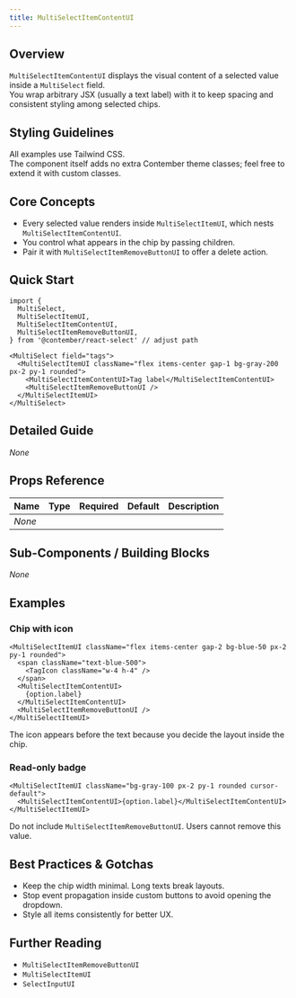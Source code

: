 ```yaml
---
title: MultiSelectItemContentUI
---
```


<!-- Edited by human: false -->
<!-- Examples count: 4 -->
<!-- Source examples: 0 -->
<!-- Playground examples: 0 -->
<!-- External examples: 4 -->
<!-- Import examples: 4 -->

## Overview
`MultiSelectItemContentUI` displays the visual content of a selected value inside a `MultiSelect` field.  
You wrap arbitrary JSX (usually a text label) with it to keep spacing and consistent styling among selected chips.

## Styling Guidelines
All examples use Tailwind CSS.  
The component itself adds no extra Contember theme classes; feel free to extend it with custom classes.

## Core Concepts
- Every selected value renders inside `MultiSelectItemUI`, which nests `MultiSelectItemContentUI`.
- You control what appears in the chip by passing children.
- Pair it with `MultiSelectItemRemoveButtonUI` to offer a delete action.

## Quick Start
```tsx
import {
  MultiSelect,
  MultiSelectItemUI,
  MultiSelectItemContentUI,
  MultiSelectItemRemoveButtonUI,
} from '@contember/react-select' // adjust path

<MultiSelect field="tags">
  <MultiSelectItemUI className="flex items-center gap-1 bg-gray-200 px-2 py-1 rounded">
    <MultiSelectItemContentUI>Tag label</MultiSelectItemContentUI>
    <MultiSelectItemRemoveButtonUI />
  </MultiSelectItemUI>
</MultiSelect>
```

## Detailed Guide
_None_

## Props Reference
| Name | Type | Required | Default | Description |
| --- | --- | --- | --- | --- |
| _None_ |  |  |  |  |

## Sub-Components / Building Blocks
_None_

## Examples

### Chip with icon
```tsx
<MultiSelectItemUI className="flex items-center gap-2 bg-blue-50 px-2 py-1 rounded">
  <span className="text-blue-500">
    <TagIcon className="w-4 h-4" />
  </span>
  <MultiSelectItemContentUI>
    {option.label}
  </MultiSelectItemContentUI>
  <MultiSelectItemRemoveButtonUI />
</MultiSelectItemUI>
```
The icon appears before the text because you decide the layout inside the chip.

### Read-only badge
```tsx
<MultiSelectItemUI className="bg-gray-100 px-2 py-1 rounded cursor-default">
  <MultiSelectItemContentUI>{option.label}</MultiSelectItemContentUI>
</MultiSelectItemUI>
```
Do not include `MultiSelectItemRemoveButtonUI`. Users cannot remove this value.

## Best Practices & Gotchas
- Keep the chip width minimal. Long texts break layouts.
- Stop event propagation inside custom buttons to avoid opening the dropdown.
- Style all items consistently for better UX.

## Further Reading
- `MultiSelectItemRemoveButtonUI`
- `MultiSelectItemUI`
- `SelectInputUI`

<!-- End of Generated Documentation -->
